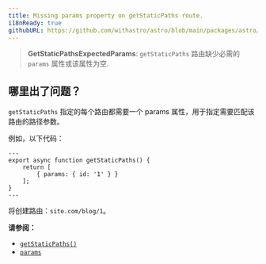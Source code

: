 ```yaml
---
title: Missing params property on getStaticPaths route.
i18nReady: true
githubURL: https://github.com/withastro/astro/blob/main/packages/astro/src/core/errors/errors-data.ts
---
```


> **GetStaticPathsExpectedParams**: `getStaticPaths` 路由缺少必需的 `params` 属性或该属性为空.

## 哪里出了问题？
`getStaticPaths` 指定的每个路由都需要一个 params 属性，用于指定需要匹配该路由的路径参数。

例如，以下代码：
```astro title="pages/blog/[id].astro"
---
export async function getStaticPaths() {
	return [
		{ params: { id: '1' } }
	];
}
---
```
将创建路由：`site.com/blog/1`。

**请参阅：**
-  [`getStaticPaths()`](/zh-cn/reference/api-reference/#getstaticpaths)
-  [`params`](/zh-cn/reference/api-reference/#params)
